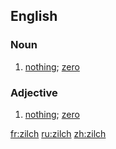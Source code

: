 ==English==


===Noun===
{{en-noun|pl=zilches}}

# [[nothing]]; [[zero]]

===Adjective===
{{en-adj}}

# [[nothing]]; [[zero]]

[[fr:zilch]]
[[ru:zilch]]
[[zh:zilch]]